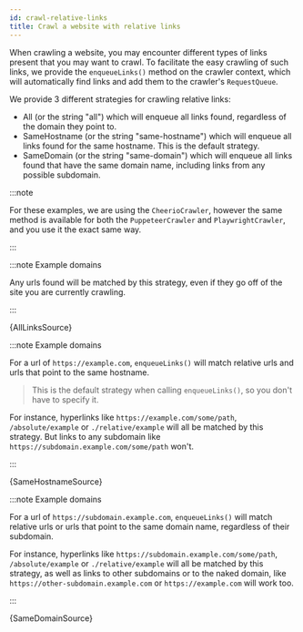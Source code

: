 ```yaml
---
id: crawl-relative-links
title: Crawl a website with relative links
---
```




When crawling a website, you may encounter different types of links present that you may want to crawl.
To facilitate the easy crawling of such links, we provide the `enqueueLinks()` method on the crawler context, which will
automatically find links and add them to the crawler's <ApiLink to="core/class/RequestQueue">`RequestQueue`</ApiLink>.

We provide 3 different strategies for crawling relative links:

-   <ApiLink to="core/enum/EnqueueStrategy#All">
        <inlineCode>All</inlineCode> (or the string <inlineCode>"all"</inlineCode>)
    </ApiLink> which will enqueue all links found, regardless of the domain they point to.
-   <ApiLink to="core/enum/EnqueueStrategy#SameHostname">
        <inlineCode>SameHostname</inlineCode> (or the string <inlineCode>"same-hostname"</inlineCode>)
    </ApiLink> which will enqueue all links found for the same hostname. This is the default strategy.
-   <ApiLink to="core/enum/EnqueueStrategy#SameDomain">
        <inlineCode>SameDomain</inlineCode> (or the string <inlineCode>"same-domain"</inlineCode>)
    </ApiLink> which will enqueue all links found that have the same domain name, including links from any possible subdomain.

:::note

For these examples, we are using the <ApiLink to="cheerio-crawler/class/CheerioCrawler">`CheerioCrawler`</ApiLink>, however
the same method is available for both the <ApiLink to="puppeteer-crawler/class/PuppeteerCrawler">`PuppeteerCrawler`</ApiLink>
and <ApiLink to="playwright-crawler/class/PlaywrightCrawler">`PlaywrightCrawler`</ApiLink>, and you use it
the exact same way.

:::

<Tabs groupId="enqueue_strategy">

<TabItem value="all" label="All Links">

:::note Example domains

Any urls found will be matched by this strategy, even if they go off of the site you are currently crawling.

:::

<RunnableCodeBlock className="language-js" type="cheerio">
    {AllLinksSource}
</RunnableCodeBlock>

</TabItem>

<TabItem value="same_hostname" label="Same Hostname">

:::note Example domains

For a url of `https://example.com`, `enqueueLinks()` will match relative urls and urls that point to the same
hostname.

> This is the default strategy when calling `enqueueLinks()`, so you don't have to specify it.

For instance, hyperlinks like `https://example.com/some/path`, `/absolute/example` or `./relative/example` will all be matched by this strategy. But links to any subdomain like `https://subdomain.example.com/some/path` won't.

:::

<RunnableCodeBlock className="language-js" type="cheerio">
    {SameHostnameSource}
</RunnableCodeBlock>

</TabItem>

<TabItem value="same-subdomain" label="Same Subdomain" default>

:::note Example domains

For a url of `https://subdomain.example.com`, `enqueueLinks()` will match relative urls or urls that point to the same domain name, regardless of their subdomain.

For instance, hyperlinks like `https://subdomain.example.com/some/path`, `/absolute/example` or `./relative/example` will all be matched by this strategy, as well as links to other subdomains or to the naked domain, like `https://other-subdomain.example.com` or `https://example.com` will work too.

:::

<RunnableCodeBlock className="language-js" type="cheerio">
    {SameDomainSource}
</RunnableCodeBlock>

</TabItem>

</Tabs>
